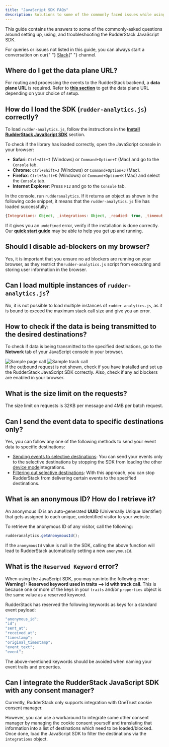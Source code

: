 ```yaml
---
title: "JavaScript SDK FAQs"
description: Solutions to some of the commonly faced issues while using the RudderStack JavaScript SDK.
---
```


This guide contains the answers to some of the commonly-asked questions around setting up, using, and troubleshooting the RudderStack JavaScript SDK.

<div class="successBlock">
  For queries or issues not listed in this guide, you can always start a
  conversation on our{" "}
  <a href="https://rudderstack.com/join-rudderstack-slack-community">Slack</a>{" "}
  channel.
</div>

## Where do I get the data plane URL?

For routing and processing the events to the RudderStack backend, a **data plane URL** is required. Refer to [**this section**](https://www.rudderstack.com/docs/get-started/rudderstack-open-source/data-plane-setup#what-is-a-data-plane-url-where-do-i-get-it) to get the data plane URL depending on your choice of setup.

## How do I load the SDK (`rudder-analytics.js`) correctly?

To load `rudder-analytics.js`, follow the instructions in the [**Install RudderStack JavaScript SDK**](https://www.rudderstack.com/docs/sources/sdks/rudderstack-javascript-sdk/quick-start-guide/) section.

To check if the library has loaded correctly, open the JavaScript console in your browser:

- **Safari**: `Ctrl+Alt+I` \(Windows\) or `Command+Option+I` \(Mac\) and go to the `Console` tab.
- **Chrome**: `Ctrl+Shift+J` \(Windows\) or `Command+Option+J` \(Mac\).
- **Firefox**: `Ctrl+Shift+K` \(Windows\) or `Command+Option+K` \(Mac\) and select the `Console` tab.
- **Internet Explorer**: Press `F12` and go to the `Console` tab.

In the console, run `rudderanalytics`. If it returns an object as shown in the following code snippet, it means that the `rudder-analytics.js` file has loaded successfully:

```javascript
{Integrations: Object, _integrations: Object, _readied: true, _timeout: 300, _user: n_}
```

If it gives you an `undefined` error, verify if the installation is done correctly. Our [**quick start guide**](https://www.rudderstack.com/docs/sources/sdks/rudderstack-javascript-sdk/quick-start-guide/) may be able to help you get up and running.

## Should I disable ad-blockers on my browser?

Yes, it is important that you ensure no ad blockers are running on your browser, as they restrict the`rudder-analytics.js` script from executing and storing user information in the browser.

## Can I load multiple instances of `rudder-analytics.js`?

No, it is not possible to load multiple instances of `rudder-analytics.js`, as it is bound to exceed the maximum stack call size and give you an error.

## How to check if the data is being transmitted to the desired destinations?

To check if data is being transmitted to the specified destinations, go to the **Network** tab of your JavaScript console in your browser.

<img src="../../../assets/sample-page-call.png" alt="Sample page call" />

<img src="../../../assets/sample-track-call.png" alt="Sample track call" />

<div class="infoBlock">
  If the outbound request is not shown, check if you have installed and set up
  the RudderStack JavaScript SDK correctly. Also, check if any ad blockers are
  enabled in your browser.
</div>

## What is the size limit on the requests?

The size limit on requests is 32KB per message and 4MB per batch request.

## Can I send the event data to specific destinations only?

Yes, you can follow any one of the following methods to send your event data to specific destinations:

- [Sending events to selective destinations](https://www.rudderstack.com/docs/sources/sdks/rudderstack-javascript-sdk/#loading-selective-destinations): You can send your events only to the selective destinations by stopping the SDK from loading the other [device mode](https://www.rudderstack.com/docs/destinations/rudderstack-connection-modes/#device-mode)integrations.
- [Filtering out selective destinations](https://www.rudderstack.com/docs/user-guides/how-to-guides/how-to-filter-selective-destinations/): With this approach, you can stop RudderStack from delivering certain events to the specified destinations.

## What is an anonymous ID? How do I retrieve it?

An anonymous ID is an auto-generated **UUID** \(Universally Unique Identifier\) that gets assigned to each unique, unidentified visitor to your website.

To retrieve the anonymous ID of any visitor, call the following:

```javascript
rudderanalytics.getAnonymousId();
```

<div class="infoBlock">
  If the <code class="inline-code">anonymousId</code> value is null in the SDK,
  calling the above function will lead to RudderStack automatically setting a
  new <code class="inline-code">anonymousId</code>.
</div>

## What is the `Reserved Keyword` error?

When using the JavaScript SDK, you may run into the following error: **Warning! : Reserved keyword used in traits --> id with track call**. This is because one or more of the keys in your `traits` and/or `properties` object is the same value as a reserved keyword.

RudderStack has reserved the following keywords as keys for a standard event payload:

```javascript
"anonymous_id";
"id";
"sent_at";
"received_at";
"timestamp";
"original_timestamp";
"event_text";
"event";
```

<div class="warningBlock">
  The above-mentioned keywords should be avoided when naming your event traits
  and properties.
</div>

## Can I integrate the RudderStack JavaScript SDK with any consent manager?

Currently, RudderStack only supports integration with <Link to="/sources/sdks/rudderstack-javascript-sdk/consent-managers/onetrust/">OneTrust cookie consent manager</Link>.

However, you can use a workaround to integrate some other consent manager by managing the cookie consent yourself and translating that information into a list of destinations which need to be loaded/blocked. Once done, load the JavaScript SDK to <Link to="/sources/sdks/rudderstack-javascript-sdk/#filtering-selective-destinations">filter the destinations</Link> via the `integrations` object.
